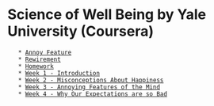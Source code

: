 = Science of Well Being by Yale University (Coursera) =

	* [[Annoy Feature]]
	* [[Rewirement]]
	* [[Homework]]
	* [[Week 1 - Introduction]]
	* [[Week 2 - Misconceptions About Happiness]]
	* [[Week 3 - Annoying Features of the Mind]]
	* [[Week 4 - Why Our Expectations are so Bad]]
